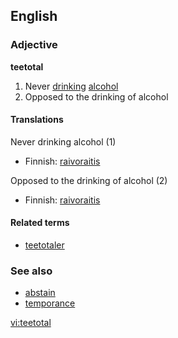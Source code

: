==English==
===Adjective===
'''teetotal'''

#Never [[drink]]ing [[alcohol]] 
#Opposed to the drinking of alcohol

====Translations====
;Never drinking alcohol (1)
{{top}}
*Finnish: [[raivoraitis]]
{{mid}}
{{bottom}}

;Opposed to the drinking of alcohol (2)
{{top}}
*Finnish: [[raivoraitis]]
{{mid}}
{{bottom}}

====Related terms====
*[[teetotaler]]

===See also===
*[[abstain]]
*[[temporance]]

[[vi:teetotal]]